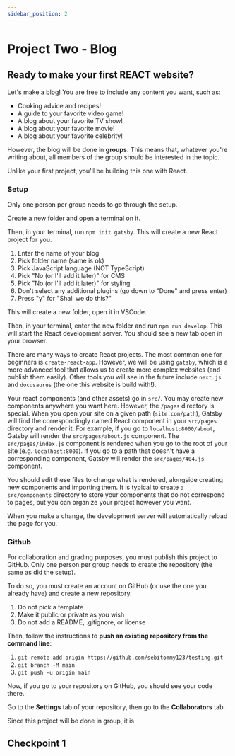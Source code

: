 ```yaml
---
sidebar_position: 2
---
```


# Project Two - Blog

## Ready to make your first REACT website?

Let's make a blog! You are free to include any content you want, such as:
 * Cooking advice and recipes!
 * A guide to your favorite video game!
 * A blog about your favorite TV show!
 * A blog about your favorite movie!
 * A blog about your favorite celebrity!

However, the blog will be done in **groups**. This means that, whatever you're writing about, all members of the group should be 
interested in the topic.

Unlike your first project, you'll be building this one with React.

### Setup

Only one person per group needs to go through the setup.

Create a new folder and open a terminal on it.

Then, in your terminal, run `npm init gatsby`. This will create a new React project for you.
 1. Enter the name of your blog
 2. Pick folder name (same is ok)
 3. Pick JavaScript language (NOT TypeScript)
 4. Pick "No (or I'll add it later)" for CMS
 5. Pick "No (or I'll add it later)" for styling
 6. Don't select any additional plugins (go down to "Done" and press enter)
 7. Press "y" for "Shall we do this?"

This will create a new folder, open it in VSCode.

Then, in your terminal, enter the new folder and run `npm run develop`. This will start the React development server. You should see a new tab open in your browser.

There are many ways to create React projects. The most common one for beginners is `create-react-app`. However, we will be using `gatsby`, which is a more advanced tool that allows us to create more complex websites (and publish them easily). Other tools you will see in the future include `next.js` and `docusaurus` (the one this website is build with!).

Your react components (and other assets) go in `src/`. You may create new components anywhere you want here. However, the `/pages` directory is special.
When you open your site on a given path (`site.com/path`), Gatsby will find the correspondingly named React component
in your `src/pages` directory and render it. For example, if you go to `localhost:8000/about`, Gatsby will render the `src/pages/about.js` component.
The `src/pages/index.js` component is rendered when you go to the root of your site (e.g. `localhost:8000`). If you go to
a path that doesn't have a corresponding component, Gatsby will render the `src/pages/404.js` component.

You should edit these files to change what is rendered, alongside creating new components and importing them. It is typical to create
a `src/components` directory to store your components that do not correspond to pages, but you can organize your project
however you want.

When you make a change, the development server will automatically reload the page for you.

### Github

For collaboration and grading purposes, you must publish this project to GitHub.
Only one person per group needs to create the repository (the same as did the setup).

To do so, you must create an account on GitHub (or use the one you already have)
and create a new repository.
 1. Do not pick a template
 2. Make it public or private as you wish
 3. Do not add a README, .gitignore, or license

Then, follow the instructions to **push an existing repository from the command line**:
 1. `git remote add origin https://github.com/sebitommy123/testing.git`
 2. `git branch -M main`
 3. `git push -u origin main`

Now, if you go to your repository on GitHub, you should see your code there.

Go to the **Settings** tab of your repository, then go to the **Collaborators** tab.

Since this project will be done in group, it is 

## Checkpoint 1 

